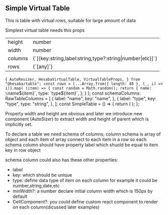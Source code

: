 ## Simple Virtual Table

This is table with virtual rows, suitable for large amount of data

Simplest virtual table needs this props

<table>
  <tr>
    <td>height</td>
    <td>number</td>
  </tr>
  <tr>
    <td>width</td>
    <td>number</td>
  </tr>
  <tr>
    <td>columns</td>
    <td>{`[{key:string,label:string,type?:string|number|etc}]`}</td>
  </tr>
  <tr>
    <td>rows</td>
    <td>{`[any]`}</td>
  </tr>
</table>


<SimpleTable />


<SyntaxHighlighter>{`
  AutoResizer,
  HesabaVirtualTable,
  VirtualTableProps,
} from "@hesaba/table";
const rows = [...Array.from({ length: 40 }, (_, i) => i)].map(
  (item) => {
    const random = Math.random();
    return {
      name: \`name\${item}\`,
      type: \`type\${item}\`,
    };
  }
);
const schemaColumns: RawTableColumns<keys> = [
  {
    label: "name",
    key: "name",
  },
  {
    label: "type",
    key: "type",
    type: "string",
  },
];
const SimpleTable = () => {
  return (
    <HesabaVirtualTable
      height={800}
      width={500}
      columns={schemaColumns}
      rows={rows}
    />
  );
};

Property width and height are obvious and later we introduce new component (AutoSizer) to
extract width and height of parent which is implicitly set.

To declare a table we need schema of columns, column schema is array of object and each item of array connect to each item in a row so each schema column should have property label which shuold be equal to item key in row object

schema column could also has these other properties:
 * label
 * key: which should be unique
 * type: define data type of item on each column for example it could be number,string,date,etc
 * minWidth?: a number declare initial column width which is 150px by default
 * CellComponent?:  you could define custom react component to render on each column(dicussed later examples)

